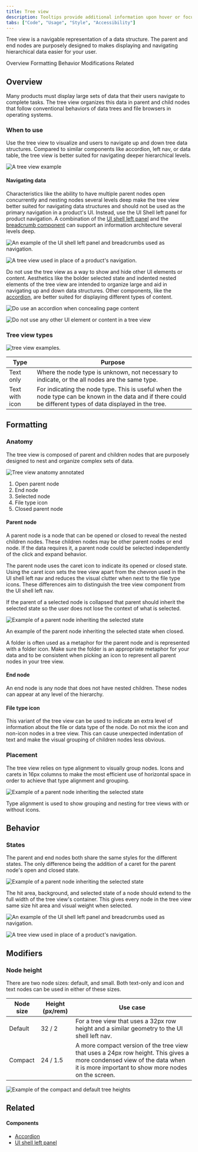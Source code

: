 ```yaml
---
title: Tree view
description: Tooltips provide additional information upon hover or focus. The information should be contextual, useful, and nonessential information.
tabs: ["Code", "Usage", "Style", "Accessibility"]
---
```


<PageDescription>

Tree view is a navigable representation of a data structure. The parent and end nodes are purposely designed to makes displaying and navigating hierarchical data easier for your user.

</PageDescription>

<AnchorLinks>

<AnchorLink>Overview</AnchorLink>
<AnchorLink>Formatting</AnchorLink>
<AnchorLink>Behavior</AnchorLink>
<AnchorLink>Modifications</AnchorLink>
<AnchorLink>Related</AnchorLink>

</AnchorLinks>

## Overview

Many products must display large sets of data that their users navigate to complete tasks. The tree view organizes this data in parent and child nodes that follow conventional behaviors of data trees and file browsers in operating systems.

### When to use

Use the tree view to visualize and users to navigate up and down tree data structures. Compared to similar components like accordion, left nav, or data table, the tree view is better suited for navigating deeper hierarchical levels.

<Row>
<Column colLg={8}>

![A tree view example](images/tree_view.png)

</Column>
</Row>

#### Navigating data

Characteristics like the ability to have multiple parent nodes open concurrently and nesting nodes several levels deep make the tree view better suited for navigating data structures and should not be used as the primary navigation in a product's UI. Instead, use the UI Shell left panel for product navigation. A combination of the [UI shell left panel](/components/UI-shell-left-panel/code) and the [breadcrumb component](/components/breadcrumb/code) can support an information architecture several levels deep.

<DoDontRow>
<DoDont
type="do" colLg={6}
caption="Do use the UI shell left panel and breadcrumbs for product navigation.">

![An example of the UI shell left panel and breadcrumbs used as navigation.](/images/tree_navigation_do.png)

</DoDont>
<DoDont colLg={6}
type="dont"
caption="Do not use the tree view as the product's main navigation.">

![A tree view used in place of a product's navigation.](/images/tree_navigation_dont.png)

</DoDont>
</DoDontRow>

Do not use the tree view as a way to show and hide other UI elements or content. Aesthetics like the bolder selected state and indented nested elements of the tree view are intended to organize large and aid in navigating up and down data structures. Other components, like the [accordion](/components/accordion/code), are better suited for displaying different types of content.

<DoDontRow>
<DoDont colLg={6}
type="do"
caption="Do place content in the accordion component.">

![Do use an accordion when concealing page content](/images/tree_content_do.png)

</DoDont>
<DoDont colLg={6}
type="dont"
caption="Do not place any element that is not a tree node in the tree view.">

![Do not use any other UI element or content in a tree view](/images/tree_content_dont.png)

</DoDont>
</DoDontRow>

### Tree view types

<Row>
<Column colLg={8}>

![tree view examples.](images/tree_types.png)

</Column>
</Row>

| Type           | Purpose                                                                                                                                                       |
| -------------- | ------------------------------------------------------------------------------------------------------------------------------------------------------------- |
| Text only      | Where the node type is unknown, not necessary to indicate, or the all nodes are the same type.                                                                |
| Text with icon | For indicating the node type. This is useful when the node type can be known in the data and if there could be different types of data displayed in the tree. |

## Formatting

### Anatomy

The tree view is composed of parent and children nodes that are purposely designed to nest and organize complex sets of data.

<Row>
<Column colLg={8}>

![Tree view anatomy annotated](images/tree_anatomy.png)

</Column>
</Row>

1. Open parent node
2. End node
3. Selected node
4. File type icon
5. Closed parent node

#### Parent node

A parent node is a node that can be opened or closed to reveal the nested children nodes. These children nodes may be other parent nodes or end node. If the data requires it, a parent node could be selected independently of the click and expand behavior.

The parent node uses the caret icon to indicate its opened or closed state. Using the caret icon sets the tree view apart from the chevron used in the UI shell left nav and reduces the visual clutter when next to the file type icons. These differences aim to distinguish the tree view component from the UI shell left nav.

If the parent of a selected node is collapsed that parent should inherit the selected state so the user does not lose the context of what is selected.

<Row>
<Column colLg={8}>

![Example of a parent node inheriting the selected state](images/parent_node_close.png)

</Column>
</Row>

<Caption>
  An example of the parent node inheriting the selected state when closed.
</Caption>

A folder is often used as a metaphor for the parent node and is represented with a folder icon. Make sure the folder is an appropriate metaphor for your data and to be consistent when picking an icon to represent all parent nodes in your tree view.

#### End node

An end node is any node that does not have nested children. These nodes can appear at any level of the hierarchy.

#### File type icon

This variant of the tree view can be used to indicate an extra level of information about the file or data type of the node. Do not mix the icon and non-icon nodes in a tree view. This can cause unexpected indentation of text and make the visual grouping of children nodes less obvious.

### Placement

The tree view relies on type alignment to visually group nodes. Icons and carets in 16px columns to make the most efficient use of horizontal space in order to achieve that type alignment and grouping.

<Row>
<Column colLg={8}>

![Example of a parent node inheriting the selected state](images/icon_alignment.png)

</Column>
</Row>

<Caption>
  Type alignment is used to show grouping and nesting for tree views with or
  without icons.
</Caption>

## Behavior

### States

The parent and end nodes both share the same styles for the different states. The only difference being the addition of a caret for the parent node's open and closed state.

<Row>
<Column colLg={12}>

![Example of a parent node inheriting the selected state](images/node_states.png)

</Column>
</Row>

The hit area, background, and selected state of a node should extend to the full width of the tree view's container. This gives every node in the tree view same size hit area and visual weight when selected.

<DoDontRow>
<DoDont
type="do" colLg={6}
caption="Do use the UI shell left panel and breadcrumbs for product navigation.">

![An example of the UI shell left panel and breadcrumbs used as navigation.](/images/selection_width_do.png)

</DoDont>
<DoDont colLg={6}
type="dont"
caption="Do not use the tree view as the product's main navigation.">

![A tree view used in place of a product's navigation.](/images/selection_width_dont.png)

</DoDont>
</DoDontRow>

## Modifiers

### Node height

There are two node sizes: default, and small. Both text-only and icon and text nodes can be used in either of these sizes.

| Node size | Height (px/rem) | Use case                                                                                                                                                                      |
| --------- | --------------- | ----------------------------------------------------------------------------------------------------------------------------------------------------------------------------- |
| Default   | 32 / 2          | For a tree view that uses a 32px row height and a similar geometry to the UI shell left nav.                                                                                  |
| Compact   | 24 / 1.5        | A more compact version of the tree view that uses a 24px row height. This gives a more condensed view of the data when it is more important to show more nodes on the screen. |

<Row>
<Column colLg={8}>

![Example of the compact and default tree heights](images/tree_modifiers.png)

</Column>
</Row>

## Related

#### Components

- [Accordion](/components/accordion/code)
- [UI shell left panel](UI-shell-left-panel/code)
